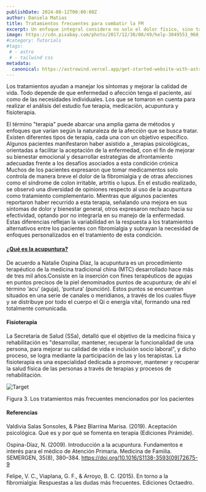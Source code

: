 ```yaml
---
publishDate: 2024-08-12T00:00:00Z
author: Daniela Matias
title: Tratamientos frecuentes para combatir la FM
excerpt: Un enfoque integral considera no solo el dolor físico, sino también los factores psicológicos, sociales y emocionales que influyen en la experiencia de la enfermedad
image: https://cdn.pixabay.com/photo/2017/12/30/08/49/help-3049553_960_720.jpg
#category: Tutorials
#tags:
 # - astro
 # - tailwind css
metadata:
  canonical: https://astrowind.vercel.app/get-started-website-with-astro-tailwind-css
---
```



Los tratamientos ayudan a manejar los síntomas y mejorar la calidad de vida. Todo depende de que enfermedad o afección tenga el paciente, así como de las necesidades individuales.
Los que se tomaron en cuenta para realizar el análisis del estudio fue terapia, medicación, acupuntura y fisioterapia.

<DListItem dt="Terapia">
El término "terapia" puede abarcar una amplia gama de métodos y enfoques que varían según la naturaleza de la afección que se busca tratar. Existen diferentes tipos de terapia, cada una con un objetivo específico. Algunos pacientes manifestaron haber asistido a _terapias psicológicas_ orientadas a facilitar la aceptación de la enfermedad, con el fin de mejorar su bienestar emocional y desarrollar estrategias de afrontamiento adecuadas frente a los desafíos asociados a esta condición crónica
</DListItem>

<DListItem dt ="Medicación">
Muchos de los pacientes expresaron que tomar medicamentos solo controla de manera breve el dolor de la fibromialgia y de otras afecciones como el síndrome de colon irritable, artritis o lupus.
</DListItem>

<DListItem dt ="Acupuntura">
En el estudio realizado, se observó una diversidad de opiniones respecto al uso de la acupuntura como tratamiento complementario. Mientras que algunos pacientes reportaron haber recurrido a esta terapia, señalando una mejora en sus síntomas de dolor y bienestar general, otros expresaron rechazo hacia su efectividad, optando por no integrarla en su manejo de la enfermedad. Estas diferencias reflejan la variabilidad en la respuesta a los tratamientos alternativos entre los pacientes con fibromialgia y subrayan la necesidad de enfoques personalizados en el tratamiento de esta condición.
</DListItem>

#### [¿Qué es la acupuntura?](https://www.elsevier.es/es-revista-medicina-familia-semergen-40-articulo-introduccion-acupuntura-fundamentos-e-interes-S1138359309726759)

De acuerdo a Natalie Ospina Díaz, la acupuntura es un procedimiento terapéutico de la medicina tradicional china (MTC) desarrollado hace más de tres mil años.Consiste en la inserción con fines terapéuticos de agujas en puntos precisos de la piel denominados puntos de acupuntura; de ahí el término ‘acu’ (aguja), ‘puntura’ (punción). Estos puntos se encuentran situados en una serie de canales o meridianos, a través de los cuales fluye y se distribuye por todo el cuerpo el Qi o energía vital, formando una red totalmente comunicada. 
<Carousel />

#### Fisioterapia

La Secretaría de Salud (SSa), detalló que el objetivo de la medicina física y rehabilitación es "desarrollar, mantener, recuperar la funcionalidad de una persona, para mejorar su calidad de vida e inclusión socio laboral", y dicho proceso, se logra mediante la participación de las y los terapistas.
La fisioterapia es una especialidad dedicada a promover, mantener y recuperar la salud física de las personas a través de terapias y procesos de rehabilitación.


![Target](~/assets/images/tratamientos.png)
<figcaption style={{ textAlign: 'center', fontStyle: 'italic', color: '#666' }}>Figura 3. Los tratamientos más frecuentes mencionados por los pacientes</figcaption>

#### Referencias

Valdivia Salas Sonsoles, & Páez Blarrina Marisa. (2019). Aceptación psicológica. Qué es y por qué se fomenta en terapia (Ediciones Pirámide).

Ospina-Díaz, N. (2009). Introducción a la acupuntura. Fundamentos e interés para el médico de Atención Primaria. Medicina de Familia. SEMERGEN, 35(8), 380–384. https://doi.org/10.1016/S1138-3593(09)72675-9

Felipe, V. C., Viaplana, G. F., & Arroyo, B. C. (2015). En torno a la fibromialgia: Respuestas a las dudas más frecuentes. Ediciones Octaedro.